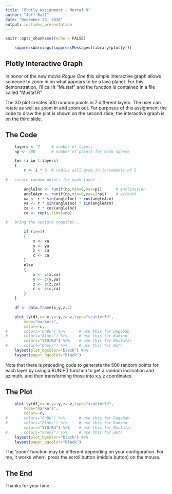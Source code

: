 ---
title: "Plotly Assignment - Mustaf.R"
author: "Jeff Ball"
date: "December 23, 2016"
output: ioslides_presentation
---

```{r setup, include=FALSE}
knitr::opts_chunk$set(echo = FALSE)
```

```{r Initialize, echo=FALSE}
	suppressWarnings(suppressMessages(library(plotly)))
```

## Plotly Interactive Graph

In honor of the new movie *Rogue One* this simple interactive graph allows someone to zoom in on what appears to be a lava planet.  For this demonstration, I'll call it "Mustaf" and the function is contained in a file called "Mustaf.R"

The 3D plot creates 500 random points in 7 different layers.  The user can rotate as well as zoom in and zoom out.  For purposes of this assignment the code to draw the plot is shown on the second slide; the interactive graph is on the third slide.

## The Code

```{r createPoints,echo=FALSE}
	layers <- 7		# number of layers
	np <- 500		# number of points for each sphere

	for (i in 1:layers)
	{
		r <- i * 5	# radius will grow in increments of 5
	
#	create random points for each layer...

		angleInc <- runif(np,min=0,max=pi)		# inclination
		angleAzm <- runif(np,min=0,max=2*pi)	# azimuth
		xa <- r * sin(angleInc) * cos(angleAzm)	
		ya <- r * sin(angleInc) * sin(angleAzm)
		za <- r * cos(angleInc)
		ca <- rep(i,times=np)

#	bring the vectors together...

		if (i==1)
		{
			x <- xa
			y <- ya
			z <- za
			c <- ca
		}
		else
		{
			x <- c(x,xa)
			y <- c(y,ya)
			z <- c(z,za)
			c <- c(c,ca)
		}
	}

	df <- data.frame(x,y,z,c)
```

```{r plot3D,echo=TRUE,eval=FALSE}
	plot_ly(df,x=~x,y=~y,z=~z,type="scatter3d",
		mode="markers",
		color=~c,
#		colors="GnBu") %>%	    # use this for Dagobah
#		colors="Blues") %>%	    # use this for Kamino
		colors="YlOrRd") %>%	# use this for Mustafar
#		colors="Greys") %>%	    # use this for Hoth
	layout(plot_bgcolor="black") %>%
	layout(paper_bgcolor="black")
```
Note that there is preceding code to generate the 500 random points for each layer by using a RUNIF() function to get a random inclination and azimuth, and then transforming those into x,y,z coordinates.

## The Plot

```{r ShowPlot3D,echo=FALSE,eval=TRUE}
	plot_ly(df,x=~x,y=~y,z=~z,type="scatter3d",
		mode="markers",
		color=~c,
#		colors="GnBu") %>%	    # use this for Dagobah
#		colors="Blues") %>%	    # use this for Kamino
		colors="YlOrRd") %>%	# use this for Mustafar
#		colors="Greys") %>%	    # use this for Hoth
	layout(plot_bgcolor="black") %>%
	layout(paper_bgcolor="black")
```
The 'zoom' function may be different depending on your configuration.  For me, it works when I press the scroll button (middle button) on the mouse.

## The End

Thanks for your time.

